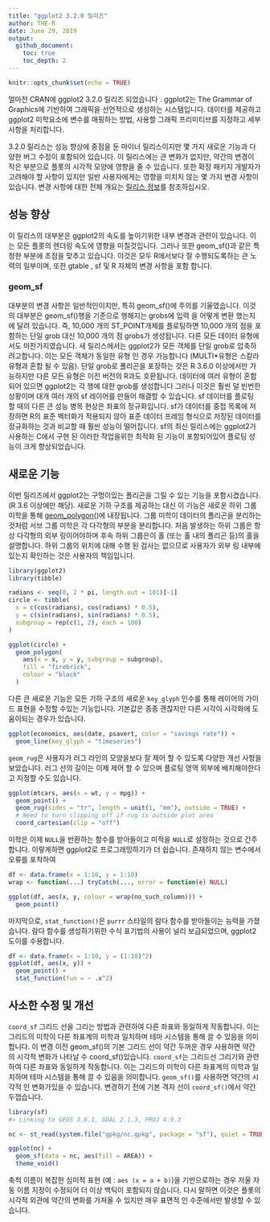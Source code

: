 ```yaml
---
title: "ggplot2 3.2.0 릴리즈"
author: THE-R
date: June 29, 2019
output: 
  github_document:
    toc: true
    toc_depth: 2
---
```


```r
knitr::opts_chunk$set(echo = TRUE)
```

얼마전 CRAN에 ggplot2 3.2.0 릴리즈 되었습니다 . ggplot2는 The Grammar of Graphics에 기반하여 그래픽을 선언적으로 생성하는 시스템입니다. 데이터를 제공하고 ggplot2 미학요소에 변수를 매핑하는 방법, 사용할 그래픽 프리미티브를 지정하고 세부 사항을 처리합니다.

3.2.0 릴리스는 성능 향상에 중점을 둔 마이너 릴리스이지만 몇 가지 새로운 기능과 다양한 버그 수정이 포함되어 있습니다. 이 릴리스에는 큰 변화가 없지만, 약간의 변경이 작은 부분으로 플롯의 시각적 모양에 영향을 줄 수 있습니다. 또한 확장 패키지 개발자가 고려해야 할 사항이 있지만 일반 사용자에게는 영향을 미치지 않는 몇 가지 변경 사항이 있습니다. 변경 사항에 대한 전체 개요는 [릴리스 정보](https://ggplot2.tidyverse.org/news/index.html)를 참조하십시오.


## 성능 향상

이 릴리스의 대부분은 ggplot2의 속도를 높이기위한 내부 변경과 관련이 있습니다. 이는 모든 플롯의 렌더링 속도에 영향을 미칠것입니다. 그러나 또한 geom_sf()과 같은 특정한 부분에 초점을 맞추고 있습니다. 이것은 모두 R에서보다 잘 수행되도록하는 큰 노력의 일부이며, 또한 gtable , sf 및 R 자체의 변경 사항을 포함 합니다.

### geom_sf

대부분의 변경 사항은 일반적인이지만, 특히 geom_sf()에 주의를 기울였습니다. 이것의 대부분은 geom_sf()행을 기준으로 행해지는 grobs에 입력 을 어떻게 변환 했는지 에 달려 있습니다. 즉, 10,000 개의 ST_POINT개체를 플로팅하면 10,000 개의 점을 포함하는 단일 grob 대신 10,000 개의 점 grobs가 생성됩니다. 다른 모든 데이터 유형에서도 마찬가지였습니다. 새 릴리스에서는 ggplot2가 모든 객체를 단일 grob로 압축하려고합니다. 이는 모든 객체가 동일한 유형 인 경우 가능합니다 (MULTI*유형은 스칼라 유형과 혼합 될 수 있음). 단일 grob로 폴리곤을 포장하는 것은 R 3.6.0 이상에서만 가능하지만 다른 모든 유형은 이전 버전의 R과도 호환됩니다. 데이터에 여러 유형이 혼합되어 있으면 ggplot2는 각 행에 대한 grob를 생성합니다 그러나 이것은 훨씬 덜 빈번한 상황이며 대개 여러 개의 sf 레이어를 만들어 해결할 수 있습니다. sf 데이터를 플로팅 할 때의 다른 큰 성능 병목 현상은 좌표의 정규화입니다. sf가 데이터를 중첩 목록에 저장하면 R의 표준 벡터화가 적용되지 않아 표준 데이터 프레임 형식으로 저장된 데이터를 정규화하는 것과 비교할 때 훨씬 성능이 떨어집니다. sf의 최신 릴리스에는 ggplot2가 사용하는 C에서 구현 된 이러한 작업을위한 최적화 된 기능이 포함되어있어 플로팅 성능이 크게 향상되었습니다.


## 새로운 기능

이번 릴리즈에서 ggplot2는 구멍이있는 폴리곤을 그릴 수 있는 기능을 포함시켰습니다. (R 3.6 이상에만 해당). 새로운 기하 구조를 제공하는 대신 이 기능은 새로운 하위 그룹 미학을 통해 [geom_polygon()](https://ggplot2.tidyverse.org/reference/geom_polygon.html)에 내장됩니다. 그룹 미학이 데이터의 폴리곤을 분리하는 것처럼 서브 그룹 미학은 각 다각형의 부분을 분리합니다. 처음 발생하는 하위 그룹은 항상 다각형의 외부 링이어야하며 후속 하위 그룹은이 홀 (또는 홀 내의 폴리곤 등)의 홀을 설명합니다. 하위 그룹의 위치에 대해 수행 된 검사는 없으므로 사용자가 외부 링 내부에 있는지 확인하는 것은 사용자의 책임입니다.

```r
library(ggplot2)
library(tibble)

radians <- seq(0, 2 * pi, length.out = 101)[-1]
circle <- tibble(
  x = c(cos(radians), cos(radians) * 0.5),
  y = c(sin(radians), sin(radians) * 0.5),
  subgroup = rep(c(1, 2), each = 100)
)

ggplot(circle) +
  geom_polygon(
    aes(x = x, y = y, subgroup = subgroup),
    fill = "firebrick",
    colour = "black"
  )
```


다른 큰 새로운 기능은 모든 기하 구조의 새로운 `key_glyph` 인수를 통해 레이어의 가이드 표현을 수정할 수있는 기능입니다. 기본값은 종종 괜찮지만 다른 시각이 시각화에 도움이되는 경우가 있습니다.

```r
ggplot(economics, aes(date, psavert, color = "savings rate")) +
  geom_line(key_glyph = "timeseries")
```


`geom_rug`은 사용자가 러그 라인의 모양을보다 잘 제어 할 수 있도록 다양한 개선 사항을 보았습니다. 러그 선의 길이는 이제 제어 할 수 있으며 플로팅 영역 외부에 배치해야한다고 지정할 수도 있습니다.

```r
ggplot(mtcars, aes(x = wt, y = mpg)) +
  geom_point() +
  geom_rug(sides = "tr", length = unit(1, "mm"), outside = TRUE) +
  # Need to turn clipping off if rug is outside plot area
  coord_cartesian(clip = "off")
```


미학은 이제 `NULL`을 반환하는 함수를 받아들이고 미적을 `NULL`로 설정하는 것으로 간주합니다. 이렇게하면 ggplot2로 프로그래밍하기가 더 쉽습니다. 존재하지 않는 변수에서 오류를 포착하여

```r
df <- data.frame(x = 1:10, y = 1:10)
wrap <- function(...) tryCatch(..., error = function(e) NULL)

ggplot(df, aes(x, y, colour = wrap(no_such_column))) +
  geom_point()
```


마지막으로, `stat_function()`은 `purrr` 스타일의 람다 함수를 받아들이는 능력을 가졌습니다. 람다 함수를 생성하기위한 수식 표기법의 사용이 널리 보급되었으며, ggplot2도이를 수용합니다.

```r
df <- data.frame(x = 1:10, y = (1:10)^2)
ggplot(df, aes(x, y)) +
  geom_point() +
  stat_function(fun = ~ .x^2)
```



## 사소한 수정 및 개선

`coord_sf` 그리드 선을 그리는 방법과 관련하여 다른 좌표와 동일하게 작동합니다. 이는 그리드의 미학이 다른 좌표계의 미학과 일치하며 테마 시스템을 통해 끌 수 있음을 의미합니다. 이 변경 이전 geom_sf()의 기본 그리드 선이 약간 두꺼운 경우 사용하면 약간의 시각적 변화가 나타날 수 coord_sf()있습니다.
`coord_sf`는 그리드선 그리기와 관련하여 다른 좌표와 동일하게 작동합니다. 이는 그리드의 미학이 다른 좌표계의 미학과 일치하며 테마 시스템을 통해 끌 수 있음을 의미합니다. `geom_sf()`를 사용하면 약간의 시각적 인 변화가있을 수 있습니다. 변경하기 전에 기본 격자 선이 `coord_sf()`에서 약간 두껍습니다.

```r
library(sf)
#> Linking to GEOS 3.6.1, GDAL 2.1.3, PROJ 4.9.3

nc <- st_read(system.file("gpkg/nc.gpkg", package = "sf"), quiet = TRUE)

ggplot(nc) +
  geom_sf(data = nc, aes(fill = AREA)) +
  theme_void()
```

축척 이름이 복잡한 심미적 표현 (예 : `aes (x = a + b)`)을 기반으로하는 경우 저울 자동 이름 지정이 수정되어 더 이상 백틱이 포함되지 않습니다. 다시 말하면 이것은 플롯의 시각적 외관에 약간의 변화를 가져올 수 있지만 매우 표면적 인 수준에서만 발생할 수 있습니다.

